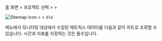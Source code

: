 <InDoc product="oracle-v1,cubrid,mssql,tibero">

홈 화면 &gt; 프로젝트 선택 &gt; <Cmdname sid="side_analysis" className="uitext" /> &gt; <Cmdname sid="side_counter" className="uitext" />

</InDoc>

<InDoc product="postgresql,oracle,oracle-pro,mysql,redis,mongodb,altibase">

![Sitemap icon](/img/ic-sitemap.svg) <Cmdname sid="sitemap" className="uitext" /> &gt; <Cmdname sid="side_analysis" className="uitext" /> &gt; <Cmdname sid="side_counter" className="uitext" /> <code className="oldfunc">Old</code>

</InDoc>

<Cmdname sid="side_counter" className="uitext" /> 메뉴에서 모니터링 대상에서 수집된 메트릭스 데이터를 다음과 같이 차트로 조회할 수 있습니다. 시간과 지표를 지정하는 것은 필수입니다.
